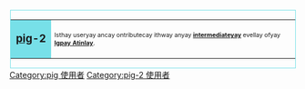 <div style="float:left;border:solid #77E0E8 1px;margin:1px">
{| cellspacing="0" style="width:238px;background:#D0F8FF"
| style="width:45px;height:45px;background:#77E0E8;text-align:center;font-size:14pt" lang="en" | '''[[兒童黑話|pig]]-2'''
| style="font-size:8pt;padding:4pt;line-height:1.25em" lang="en" | Isthay useryay ancay ontributecay ithway anyay '''[[:Category:pig-2 使用者|intermediateyay]]''' evellay ofyay '''[[:Category:pig 使用者|Igpay Atinlay]]'''.
|}</div>

[[Category:pig 使用者]]
[[Category:pig-2 使用者]]<noinclude>
</noinclude>